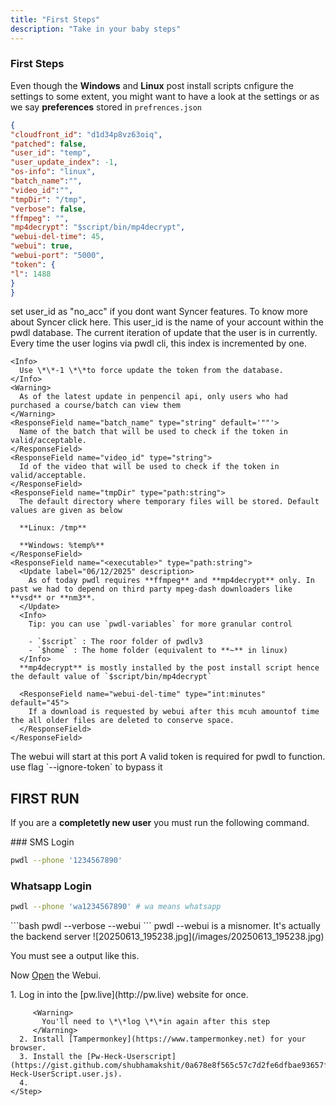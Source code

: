 ```yaml
---
title: "First Steps"
description: "Take in your baby steps"
---
```


### First Steps

Even though the **Windows** and **Linux** post install scripts cnfigure the settings to some extent, you might want to have a look at the settings or as we say **preferences** stored in `prefrences.json`

```json preferences.json
{
"cloudfront_id": "d1d34p8vz63oiq",
"patched": false,
"user_id": "temp",
"user_update_index": -1,
"os-info": "linux",
"batch_name":"",
"video_id":"",
"tmpDir": "/tmp",
"verbose": false,
"ffmpeg": "",
"mp4decrypt": "$script/bin/mp4decrypt",
"webui-del-time": 45,
"webui": true,
"webui-port": "5000",
"token": {
"l": 1488
}
}
```

<Accordion title="Prefrences " description="Only few important ones have been discussed below" icon="code" iconType="solid">
  <ParamField path="user_id" type="string">
    <Danger>
      set user_id as "no_acc" if you dont want Syncer features. To know more about Syncer click here.
    </Danger>
    This user_id is the name of your account within the pwdl database.
  </ParamField>
  <ResponseField name="user_update_index" type="int">
    The current iteration of update that the user is in currently. Every time the user logins via pwdl cli, this index is incremented by one.

    <Info>
      Use \*\*-1 \*\*to force update the token from the database.
    </Info>
    <Warning>
      As of the latest update in penpencil api, only users who had purchased a course/batch can view them
    </Warning>
    <ResponseField name="batch_name" type="string" default='""'>
      Name of the batch that will be used to check if the token in valid/acceptable.
    </ResponseField>
    <ResponseField name="video_id" type="string">
      Id of the video that will be used to check if the token in valid/acceptable.
    </ResponseField>
    <ResponseField name="tmpDir" type="path:string">
      The default directory where temporary files will be stored. Default values are given as below

      **Linux: /tmp**

      **Windows: %temp%**
    </ResponseField>
    <ResponseField name="<executable>" type="path:string">
      <Update label="06/12/2025" description>
        As of today pwdl requires **ffmpeg** and **mp4decrypt** only. In past we had to depend on third party mpeg-dash downloaders like **vsd** or **nm3**.
      </Update>
      <Info>
        Tip: you can use `pwdl-variables` for more granular control

        - `$script` : The roor folder of pwdlv3
        - `$home` : The home folder (equivalent to **~** in linux)
      </Info>
      **mp4decrypt** is mostly installed by the post install script hence the default value of `$script/bin/mp4decrypt`

      <ResponseField name="webui-del-time" type="int:minutes" default="45">
        If a download is requested by webui after this mcuh amountof time the all older files are deleted to conserve space.
      </ResponseField>
    </ResponseField>
  </ResponseField>
  <ResponseField name="webui-port" type="int:port" default="5000">
    The webui will start at this port
  </ResponseField>
  <ResponseField name="token" type="object" required>
    A valid token is required for pwdl to function. use flag `--ignore-token` to bypass it
  </ResponseField>
</Accordion>

## FIRST RUN

If you are a **completetly new user** you must run the following command.

<Accordion title="Login" defaultOpen icon="lock">
  ### <Icon icon="message-sms" iconType="regular" size={20} /> SMS Login

  ```bash
  pwdl --phone '1234567890'
  ```

  ### <Icon icon="whatsapp" iconType="brands" size={22} /> Whatsapp Login

  ```bash
  pwdl --phone 'wa1234567890' # wa means whatsapp 
  ```
</Accordion>

<Accordion title="Webui" defaultOpen icon="browser">
  ```bash
  pwdl --verbose --webui 
  ```

  <Warning>
    pwdl --webui is a misnomer. It's actually the backend server
  </Warning>
  ![20250613_195238.jpg](/images/20250613_195238.jpg)

  You must see a output like this.

  Now [Open](https://pwdl-webui.vercel.app) the Webui.

  <Steps>
    <Step title="FInd your batch name" icon="id-badge">
      1. Log in into the [pw.live](http://pw.live) website for once.

         <Warning>
           You'll need to \*\*log \*\*in again after this step
         </Warning>
      2. Install [Tampermonkey](https://www.tampermonkey.net) for your browser.
      3. Install the [Pw-Heck-Userscript](https://gist.github.com/shubhamakshit/0a678e8f565c57c7d2fe6dfbae93657f/raw/768d1e8e2e6003dace27f4655ca4b95c2e556758/PW-Heck-UserScript.user.js).
      4. 
    </Step>
  </Steps>
</Accordion>